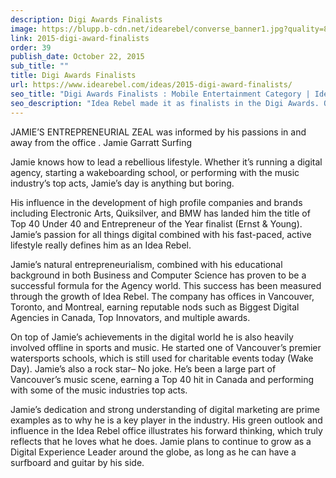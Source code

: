 ```yaml
---
description: Digi Awards Finalists
image: https://blupp.b-cdn.net/idearebel/converse_banner1.jpg?quality=80&width=800
link: 2015-digi-award-finalists
order: 39
publish_date: October 22, 2015
sub_title: ""
title: Digi Awards Finalists
url: https://www.idearebel.com/ideas/2015-digi-award-finalists/
seo_title: "Digi Awards Finalists : Mobile Entertainment Category | Idea Rebel"
seo_description: "Idea Rebel made it as finalists in the Digi Awards. Our mobile apps for Converse & Infinity were nominated in the category of Mobile Entertainment."
---
```



JAMIE’S ENTREPRENEURIAL ZEAL was informed by his passions in and away from the office .
Jamie Garratt Surfing

Jamie knows how to lead a rebellious lifestyle.  Whether it’s running a digital agency, starting a wakeboarding school, or performing with the music industry’s top acts, Jamie’s day is anything but boring.

His influence in the development of high profile companies and brands including Electronic Arts, Quiksilver, and BMW has landed him the title of Top 40 Under 40 and Entrepreneur of the Year finalist (Ernst & Young).  Jamie’s passion for all things digital combined with his fast-paced, active lifestyle really defines him as an Idea Rebel.

Jamie’s natural entrepreneurialism, combined with his educational background in both Business and Computer Science has proven to be a successful formula for the Agency world. This success has been measured through the growth of Idea Rebel. The company has offices in Vancouver, Toronto, and Montreal, earning reputable nods such as Biggest Digital Agencies in Canada, Top Innovators, and multiple awards.

On top of Jamie’s achievements in the digital world he is also heavily involved offline in sports and music.  He started one of Vancouver’s premier watersports schools, which is still used for charitable events today (Wake Day).  Jamie’s also a rock star– No joke. He’s been a large part of Vancouver’s music scene, earning a Top 40 hit in Canada and performing with some of the music industries top acts.

Jamie’s dedication and strong understanding of digital marketing are prime examples as to why he is a key player in the industry.  His green outlook and influence in the Idea Rebel office illustrates his forward thinking, which truly reflects that he loves what he does.  Jamie plans to continue to grow as a Digital Experience Leader around the globe, as long as he can have a surfboard and guitar by his side.
